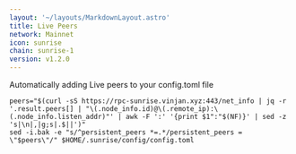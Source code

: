 ```yaml
---
layout: '~/layouts/MarkdownLayout.astro'
title: Live Peers
network: Mainnet
icon: sunrise
chain: sunrise-1
version: v1.2.0
---
```

Automatically adding Live peers to your config.toml file
```
peers="$(curl -sS https://rpc-sunrise.vinjan.xyz:443/net_info | jq -r '.result.peers[] | "\(.node_info.id)@\(.remote_ip):\(.node_info.listen_addr)"' | awk -F ':' '{print $1":"$(NF)}' | sed -z 's|\n|,|g;s|.$||')"
sed -i.bak -e "s/^persistent_peers *=.*/persistent_peers = \"$peers\"/" $HOME/.sunrise/config/config.toml

